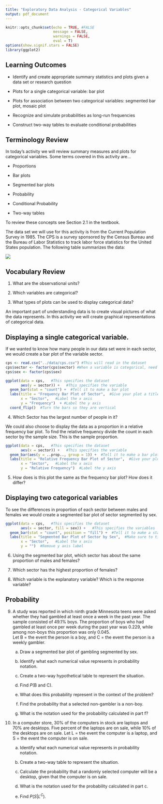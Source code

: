 ```yaml
---
title: "Exploratory Data Analysis - Categorical Variables"
output: pdf_document
---
```


```r
knitr::opts_chunk$set(echo = TRUE, #FALSE 
                      message = FALSE,
                      warnings = FALSE, 
                      eval = T)
options(show.signif.stars = FALSE)
library(ggplot2)
```

## Learning Outcomes

* Identify and create appropriate summary statistics and plots
  given a data set or research question
  
* Plots for a single categorical variable: bar plot

* Plots for association between two categorical variables:
  segmented bar plot, mosaic plot

* Recognize and simulate probabilities as long-run frequencies

* Construct two-way tables to evaluate conditional probabilities

## Terminology Review

In today's activity we will review summary measures and plots for categorical variables.  Some terms covered in this activity are...

* Proportions 

* Bar plots

* Segmented bar plots

* Probability

* Conditional Probability

* Two-way tables

To review these concepts see Section 2.1 in the textbook.  

The data set we will use for this activity is from the Current Population Survey in 1985.  The CPS is a survey sponsored by the Census Bureau and the Bureau of Labor Statistics to track labor force statistics for the United States population.  The following table summarizes the data:

![](../images/cps.png)

## Vocabulary Review

1. What are the observational units?

\vspace{0.5in}

2.  Which variables are categorical?

\vspace{0.5in}

3.  What types of plots can be used to display categorical data?

\vspace{0.5in}

An important part of understanding data is to create visual pictures of what the data represents.  In this activity we will create graphical representations of categorical data.

## Displaying a single categorical variable.

If we wanted to know how many people in our data set were in each sector, we would create a bar plot of the variable sector.

```r
cps <- read.csv("../data/cps.csv") #This will read in the dataset
cps$sector <- factor(cps$sector) #When a variable is categorical, need to make it a factor
cps$sex <- factor(cps$sex)
```


```r
ggplot(data = cps,   #This specifies the dataset
       aes(y = sector)) +   #This specifies the variable
  geom_bar(stat = "count") +  #Tell it to make a bar plot
  labs(title = "Frequency Bar Plot of Sector",  #Give your plot a title
       x = "Sector",   #Label the x axis
       y = "Frequency")  + #Label the y axis
  coord_flip()  #Turn the bars so they are vertical
```
4.  Which Sector has the largest number of people in it?

\vspace{0.5in}

We could also choose to display the data as a proportion in a relative frequency bar plot. To find the relative frequency divide the count in each sector by the sample size.  This is the sample proportion. 
```r
ggplot(data = cps,   #This specifies the dataset
       aes(x = sector)) +   #This specifies the variable
  geom_bar(aes(y = ..prop.., group = 1)) +  #Tell it to make a bar plot with proportions
  labs(title = "Relative Frequency Bar Plot of Sector",  #Give your plot a title
       x = "Sector",   #Label the x axis
       y = "Relative Frequency")  #Label the y axis

```

5.  How does is this plot the same as the frequency bar plot?  How does it differ?

\vspace{1in}

## Displaying two categorical variables

To see the differences in proportion of each sector between males and females we would create a segmented bar plot of sector segmented by sex.  

```r
ggplot(data = cps,   #This specifies the dataset
       aes(x = sector, fill = sex)) +   #This specifies the variables
  geom_bar(stat = "count", position = "fill") +  #Tell it to make a stacked bar plot
  labs(title = "Segmented Bar Plot of Sector by Sex",  #Make sure to title your plot 
       x = "Sector",   #Label the x axis
       y = "")  #Remove y axis label
```

6.  Using the segmented bar plot, which sector has about the same proportion of males and females?

\vspace{0.5in}

7. Which sector has the highest proportion of females?

\vspace{0.5in}

8. Which variable is the explanatory variable?  Which is the response variable?

\vspace{0.5in}

## Probability 

9. A study was reported in which ninth grade Minnesota teens were asked whether they had gambled at least once a week in the past year.  The sample consisted of 49.1% boys.  The proportion of boys who had gambled at least once per week during the past year was 0.229, while among non-boys this proportion was only 0.045.  
    Let B = the event the person is a boy, and C = the event the person is a weekly gambler.
\vspace{0.25in}

   a. Draw a segmented bar plot of gambling segmented by sex.
\vspace{2in}

   b. Identify what each numerical value represents in probability notation.
\vspace{1in}
 
   c. Create a two-way hypothetical table to represent the situation.
\vspace{1.5in}

   d. Find $P(\mbox{B and C})$.
\vspace{1in}

   e. What does this probability represent in the context of the problem?
\vspace{1in}

   f. Find the probability that a selected non-gambler is a non-boy.
\vspace{1in}

   g. What is the notation used for the probability calculated in part f?
\vspace{0.5in}

8. In a computer store, 30% of the computers in stock are laptops and 70% are desktops.  Five percent of the laptops are on sale, while 10% of the desktops are on sale.
    Let L = the event the computer is a laptop, and S = the event the computer is on sale.
\vspace{0.25in}

   a. Identify what each numerical value represents in probability notation.
\vspace{1in}

   b. Create a two-way table to represent the situation.
\vspace{1.5in}

   c. Calculate the probability that a randomly selected computer will be a desktop, given that the computer is on sale.  
\vspace{1in}

   d. What is the notation used for the probability calculated in part c.
\vspace{0.5in}

   e. Find $P(S | L^C)$.
\vspace{1in}




